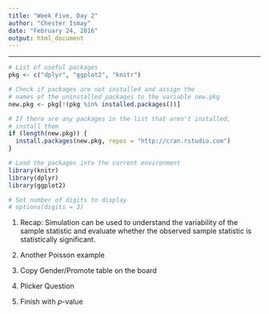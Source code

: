 ```yaml
---
title: "Week Five, Day 2"
author: "Chester Ismay"
date: "February 24, 2016"
output: html_document
---
```


***

```r
# List of useful packages
pkg <- c("dplyr", "ggplot2", "knitr")

# Check if packages are not installed and assign the
# names of the uninstalled packages to the variable new.pkg
new.pkg <- pkg[!(pkg %in% installed.packages())]

# If there are any packages in the list that aren't installed,
# install them
if (length(new.pkg)) {
  install.packages(new.pkg, repos = "http://cran.rstudio.com")
}

# Load the packages into the current environment
library(knitr)
library(dplyr)
library(ggplot2)

# Set number of digits to display
# options(digits = 3)
```

1. Recap:  Simulation can be used to understand the variability of the sample statistic and evaluate whether the observed sample statistic is statistically significant.

3. Another Poisson example

4. Copy Gender/Promote table on the board

5. Plicker Question

6. Finish with $p$-value

